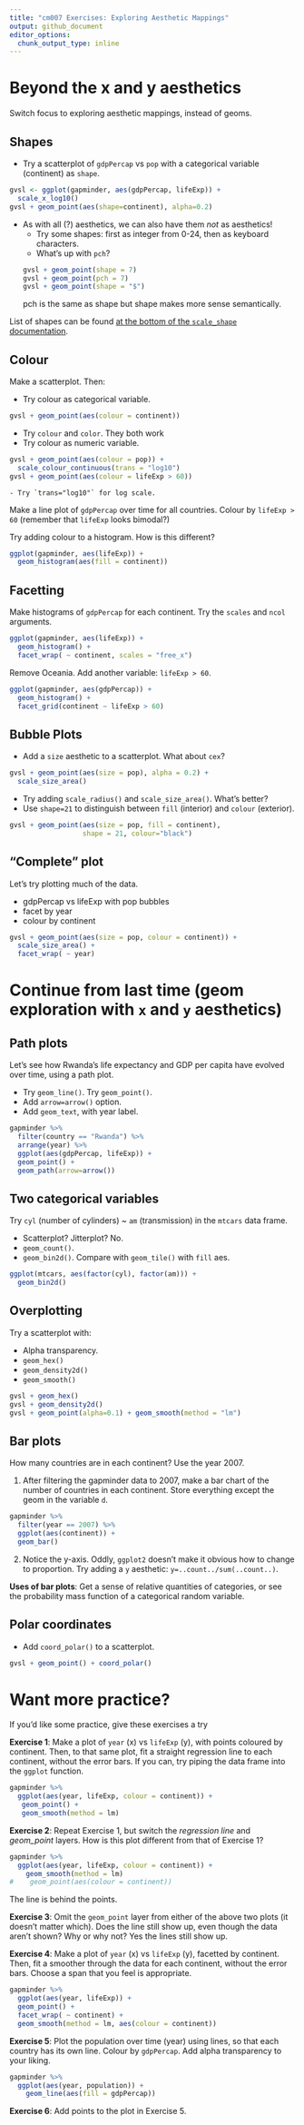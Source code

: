 ```yaml
---
title: "cm007 Exercises: Exploring Aesthetic Mappings"
output: github_document
editor_options: 
  chunk_output_type: inline
---
```




# Beyond the x and y aesthetics

Switch focus to exploring aesthetic mappings, instead of geoms. 

## Shapes

- Try a scatterplot of `gdpPercap` vs `pop` with a categorical variable (continent) as `shape`.
```r
gvsl <- ggplot(gapminder, aes(gdpPercap, lifeExp)) + 
  scale_x_log10()
gvsl + geom_point(aes(shape=continent), alpha=0.2)
```

- As with all (?) aesthetics, we can also have them _not_ as aesthetics!
    - Try some shapes: first as integer from 0-24, then as keyboard characters.
    - What's up with `pch`?
```r
gvsl + geom_point(shape = 7)
gvsl + geom_point(pch = 7)
gvsl + geom_point(shape = "$")
```
pch is the same as shape but shape makes more sense semantically.


List of shapes can be found [at the bottom of the `scale_shape` documentation](https://ggplot2.tidyverse.org/reference/scale_shape.html).

## Colour

Make a scatterplot. Then:

- Try colour as categorical variable.
```r
gvsl + geom_point(aes(colour = continent))
```

- Try `colour` and `color`. 
They both work
- Try colour as numeric variable.
```r
gvsl + geom_point(aes(colour = pop)) +
  scale_colour_continuous(trans = "log10")
gvsl + geom_point(aes(colour = lifeExp > 60))
```

    - Try `trans="log10"` for log scale.
    
    
    
    
Make a line plot of `gdpPercap` over time for all countries. Colour by `lifeExp > 60` (remember that `lifeExp` looks bimodal?)


Try adding colour to a histogram. How is this different?
```r
ggplot(gapminder, aes(lifeExp)) + 
  geom_histogram(aes(fill = continent))
```

## Facetting

Make histograms of `gdpPercap` for each continent. Try the `scales` and `ncol` arguments. 
```r
ggplot(gapminder, aes(lifeExp)) + 
  geom_histogram() +
  facet_wrap( ~ continent, scales = "free_x")
```

Remove Oceania. Add another variable: `lifeExp > 60`. 
```r
ggplot(gapminder, aes(gdpPercap)) + 
  geom_histogram() + 
  facet_grid(continent ~ lifeExp > 60)
```

## Bubble Plots

- Add a `size` aesthetic to a scatterplot. What about `cex`?
```r
gvsl + geom_point(aes(size = pop), alpha = 0.2) +
  scale_size_area()
```

- Try adding `scale_radius()` and `scale_size_area()`. What's better?
- Use `shape=21` to distinguish between `fill` (interior) and `colour` (exterior).
```r
gvsl + geom_point(aes(size = pop, fill = continent),
                  shape = 21, colour="black")
```


## "Complete" plot

Let's try plotting much of the data.

- gdpPercap vs lifeExp with pop bubbles
- facet by year
- colour by continent
```r
gvsl + geom_point(aes(size = pop, colour = continent)) +
  scale_size_area() +
  facet_wrap( ~ year)
```



# Continue from last time (geom exploration with `x` and `y` aesthetics)

## Path plots

Let's see how Rwanda's life expectancy and GDP per capita have evolved over time, using a path plot.

- Try `geom_line()`. Try `geom_point()`.
- Add `arrow=arrow()` option.
- Add `geom_text`, with year label. 
```r
gapminder %>%
  filter(country == "Rwanda") %>%
  arrange(year) %>%
  ggplot(aes(gdpPercap, lifeExp)) +
  geom_point() +
  geom_path(arrow=arrow())
```



## Two categorical variables

Try `cyl` (number of cylinders) ~ `am` (transmission) in the `mtcars` data frame.

- Scatterplot? Jitterplot? No.
- `geom_count()`.
- `geom_bin2d()`. Compare with `geom_tile()` with `fill` aes.

```r
ggplot(mtcars, aes(factor(cyl), factor(am))) +
  geom_bin2d()
```


## Overplotting

Try a scatterplot with:

- Alpha transparency.
- `geom_hex()`
- `geom_density2d()`
- `geom_smooth()`

```r
gvsl + geom_hex()
gvsl + geom_density2d()
gvsl + geom_point(alpha=0.1) + geom_smooth(method = "lm")
```


## Bar plots

How many countries are in each continent? Use the year 2007.

1. After filtering the gapminder data to 2007, make a bar chart of the number of countries in each continent. Store everything except the geom in the variable `d`.
```r
gapminder %>%
  filter(year == 2007) %>%
  ggplot(aes(continent)) +
  geom_bar()
```



2. Notice the y-axis. Oddly, `ggplot2` doesn't make it obvious how to change to proportion. Try adding a `y` aesthetic: `y=..count../sum(..count..)`.



__Uses of bar plots__: Get a sense of relative quantities of categories, or see the probability mass function of a categorical random variable.



## Polar coordinates

- Add `coord_polar()` to a scatterplot.
```r
gvsl + geom_point() + coord_polar()
```


# Want more practice?

If you'd like some practice, give these exercises a try

__Exercise 1__: Make a plot of `year` (x) vs `lifeExp` (y), with points coloured by continent. Then, to that same plot, fit a straight regression line to each continent, without the error bars. If you can, try piping the data frame into the `ggplot` function.
```r
gapminder %>%
  ggplot(aes(year, lifeExp, colour = continent)) +
   geom_point() +
   geom_smooth(method = lm)
```


__Exercise 2__: Repeat Exercise 1, but switch the _regression line_ and _geom\_point_ layers. How is this plot different from that of Exercise 1?
```r
gapminder %>%
  ggplot(aes(year, lifeExp, colour = continent)) +
    geom_smooth(method = lm)
#    geom_point(aes(colour = continent))
```
The line is behind the points.

__Exercise 3__: Omit the `geom_point` layer from either of the above two plots (it doesn't matter which). Does the line still show up, even though the data aren't shown? Why or why not?
Yes the lines still show up.

__Exercise 4__: Make a plot of `year` (x) vs `lifeExp` (y), facetted by continent. Then, fit a smoother through the data for each continent, without the error bars. Choose a span that you feel is appropriate.
```r
gapminder %>%
  ggplot(aes(year, lifeExp)) +
  geom_point() +
  facet_wrap( ~ continent) +
  geom_smooth(method = lm, aes(colour = continent))
```


__Exercise 5__: Plot the population over time (year) using lines, so that each country has its own line. Colour by `gdpPercap`. Add alpha transparency to your liking. 
```r
gapminder %>%
  ggplot(aes(year, population)) +
    geom_line(aes(fill = gdpPercap))
```


__Exercise 6__: Add points to the plot in Exercise 5.